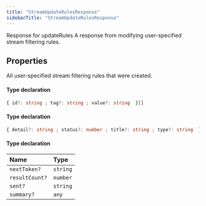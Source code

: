 ```yaml
---
title: "StreamUpdateRulesResponse"
sidebarTitle: "StreamUpdateRulesResponse"
---
```


Response for updateRules
A response from modifying user-specified stream filtering rules.

## Properties

<ResponseField name="data" type="Object">
All user-specified stream filtering rules that were created.

#### Type declaration

```ts
{ id?: string ; tag?: string ; value?: string  }[]
```
</ResponseField>





<ResponseField name="errors" type="Object">


#### Type declaration

```ts
{ detail?: string ; status?: number ; title?: string ; type?: string  }[]
```
</ResponseField>



<ResponseField name="meta" type="Object" required>


#### Type declaration
</ResponseField>


| Name | Type |
| :------ | :------ |
| `nextToken?` | `string` |
| `resultCount?` | `number` |
| `sent?` | `string` |
| `summary?` | `any` |


